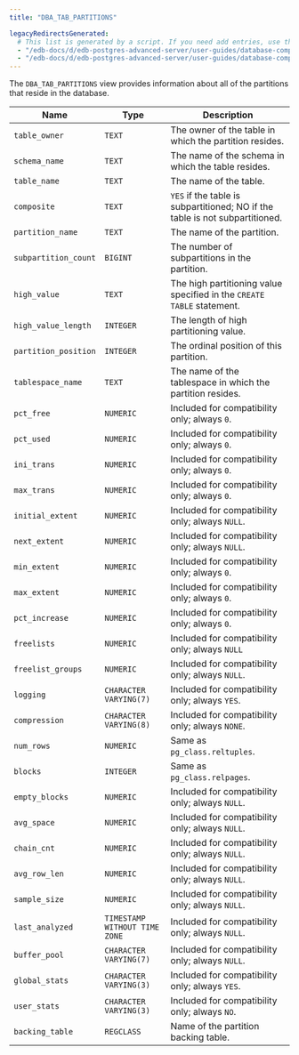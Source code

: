 ```yaml
---
title: "DBA_TAB_PARTITIONS"

legacyRedirectsGenerated:
  # This list is generated by a script. If you need add entries, use the `legacyRedirects` key.
  - "/edb-docs/d/edb-postgres-advanced-server/user-guides/database-compatibility-for-oracle-developers-catalog-views-guide/13/dba_tab_partitions.html"
  - "/edb-docs/d/edb-postgres-advanced-server/user-guides/database-compatibility-for-oracle-developers-catalog-views-guide/latest/dba_tab_partitions.html"
---
```


<div id="dba_tab_partitions" class="registered_link"></div>

The `DBA_TAB_PARTITIONS` view provides information about all of the partitions that reside in the database.

| Name                 | Type                          | Description                                                                  |
| -------------------- | ----------------------------- | ---------------------------------------------------------------------------- |
| `table_owner`        | `TEXT`                        | The owner of the table in which the partition resides.                       |
| `schema_name`        | `TEXT`                        | The name of the schema in which the table resides.                           |
| `table_name`         | `TEXT`                        | The name of the table.                                                       |
| `composite`          | `TEXT`                        | `YES` if the table is subpartitioned; NO if the table is not subpartitioned. |
| `partition_name`     | `TEXT`                        | The name of the partition.                                                   |
| `subpartition_count` | `BIGINT`                      | The number of subpartitions in the partition.                                |
| `high_value`         | `TEXT`                        | The high partitioning value specified in the `CREATE TABLE` statement.       |
| `high_value_length`  | `INTEGER`                     | The length of high partitioning value.                                       |
| `partition_position` | `INTEGER`                     | The ordinal position of this partition.                                      |
| `tablespace_name`    | `TEXT`                        | The name of the tablespace in which the partition resides.                   |
| `pct_free`           | `NUMERIC`                     | Included for compatibility only; always `0`.                                 |
| `pct_used`           | `NUMERIC`                     | Included for compatibility only; always `0`.                                 |
| `ini_trans`          | `NUMERIC`                     | Included for compatibility only; always `0`.                                 |
| `max_trans`          | `NUMERIC`                     | Included for compatibility only; always `0`.                                 |
| `initial_extent`     | `NUMERIC`                     | Included for compatibility only; always `NULL`.                              |
| `next_extent`        | `NUMERIC`                     | Included for compatibility only; always `NULL`.                              |
| `min_extent`         | `NUMERIC`                     | Included for compatibility only; always `0`.                                 |
| `max_extent`         | `NUMERIC`                     | Included for compatibility only; always `0`.                                 |
| `pct_increase`       | `NUMERIC`                     | Included for compatibility only; always `0`.                                 |
| `freelists`          | `NUMERIC`                     | Included for compatibility only; always `NULL`                               |
| `freelist_groups`    | `NUMERIC`                     | Included for compatibility only; always `NULL`.                              |
| `logging`            | `CHARACTER VARYING(7)`        | Included for compatibility only; always `YES`.                               |
| `compression`        | `CHARACTER VARYING(8)`        | Included for compatibility only; always `NONE`.                              |
| `num_rows`           | `NUMERIC`                     | Same as `pg_class.reltuples`.                                                |
| `blocks`             | `INTEGER`                     | Same as `pg_class.relpages`.                                                 |
| `empty_blocks`       | `NUMERIC`                     | Included for compatibility only; always `NULL`.                              |
| `avg_space`          | `NUMERIC`                     | Included for compatibility only; always `NULL`.                              |
| `chain_cnt`          | `NUMERIC`                     | Included for compatibility only; always `NULL`.                              |
| `avg_row_len`        | `NUMERIC`                     | Included for compatibility only; always `NULL`.                              |
| `sample_size`        | `NUMERIC`                     | Included for compatibility only; always `NULL`.                              |
| `last_analyzed`      | `TIMESTAMP WITHOUT TIME ZONE` | Included for compatibility only; always `NULL`.                              |
| `buffer_pool`        | `CHARACTER VARYING(7)`        | Included for compatibility only; always `NULL`.                              |
| `global_stats`       | `CHARACTER VARYING(3)`        | Included for compatibility only; always `YES`.                               |
| `user_stats`         | `CHARACTER VARYING(3)`        | Included for compatibility only; always `NO`.                                |
| `backing_table`      | `REGCLASS`                    | Name of the partition backing table.                                         |
